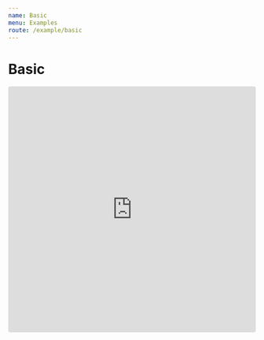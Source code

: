 ```yaml
---
name: Basic
menu: Examples
route: /example/basic
---
```


# Basic

<iframe
  src="https://codesandbox.io/embed/react-flexible-sliding-menu-getting-starting-app-kchph?fontsize=14&hidenavigation=1&theme=dark"
  style="width:100%; height:500px; border:0; border-radius: 4px; overflow:hidden;"
  title="react-flexible-sliding-menu getting-starting-app"
  allow="geolocation; microphone; camera; midi; vr; accelerometer; gyroscope; payment; ambient-light-sensor; encrypted-media; usb"
  sandbox="allow-modals allow-forms allow-popups allow-scripts allow-same-origin"
/>
